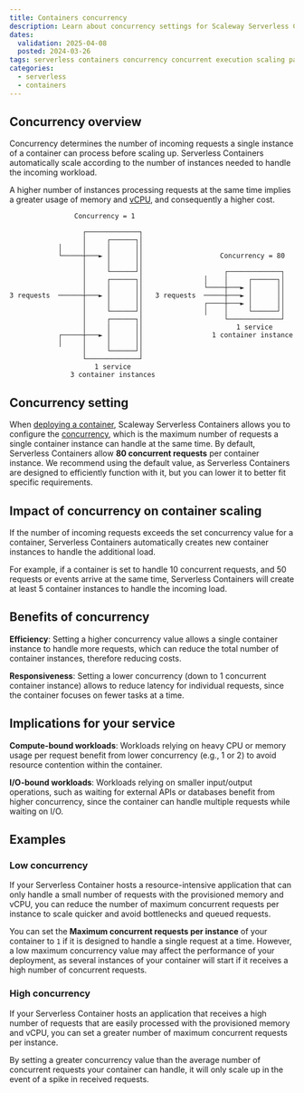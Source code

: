 ```yaml
---
title: Containers concurrency
description: Learn about concurrency settings for Scaleway Serverless Containers.
dates:
  validation: 2025-04-08
  posted: 2024-03-26
tags: serverless containers concurrency concurrent execution scaling parallelism parallel instances
categories:
  - serverless
  - containers
---
```


## Concurrency overview

Concurrency determines the number of incoming requests a single instance of a container can process before scaling up. Serverless Containers automatically scale according to the number of instances needed to handle the incoming workload. 

A higher number of instances processing requests at the same time implies a greater usage of memory and [vCPU](/serverless-containers/concepts/#vcpu), and consequently a higher cost.

```
                Concurrency = 1                                       
                                                                      
                  ┌─────────────┐                                     
                  │     ┌──────┐│                                     
            │     │     │      ││                                     
            └─────┼───► │      ││                   Concurrency = 80  
                  │     │      ││                                     
                  │     └──────┘│                    ┌─────────────┐  
                  │     ┌──────┐│               │    │     ┌──────┐│  
                  │     │      ││               └────┼───► │      ││  
3 requests  ──────┼───► │      ││   3 requests  ─────┼───► │      ││  
                  │     │      ││               ┌────┼───► │      ││  
                  │     └──────┘│               │    │     └──────┘│  
                  │     ┌──────┐│                    └─────────────┘  
                  │     │      ││                       1 service     
            ┌─────┼───► │      ││                 1 container instance
            │     │     │      ││                                     
                  │     └──────┘│                                     
                  └─────────────┘                                     
                     1 service                                        
               3 container instances                                  
```

## Concurrency setting

When [deploying a container](/serverless-containers/how-to/deploy-container/), Scaleway Serverless Containers allows you to configure the [concurrency](/serverless-containers/concepts/#concurrency), which is the maximum number of requests a single container instance can handle at the same time. By default, Serverless Containers allow **80 concurrent requests** per container instance. We recommend using the default value, as Serverless Containers are designed to efficiently function with it, but you can lower it to better fit specific requirements.

## Impact of concurrency on container scaling

If the number of incoming requests exceeds the set concurrency value for a container, Serverless Containers automatically creates new container instances to handle the additional load.

For example, if a container is set to handle 10 concurrent requests, and 50 requests or events arrive at the same time, Serverless Containers will create at least 5 container instances to handle the incoming load.

## Benefits of concurrency

**Efficiency**: Setting a higher concurrency value allows a single container instance to handle more requests, which can reduce the total number of container instances, therefore reducing costs.

**Responsiveness**: Setting a lower concurrency (down to 1 concurrent container instance) allows to reduce latency for individual requests, since the container focuses on fewer tasks at a time.

## Implications for your service

**Compute-bound workloads**: Workloads relying on heavy CPU or memory usage per request benefit from lower concurrency (e.g., 1 or 2) to avoid resource contention within the container.

**I/O-bound workloads**: Workloads relying on smaller input/output operations, such as waiting for external APIs or databases benefit from higher concurrency, since the container can handle multiple requests while waiting on I/O.

## Examples

### Low concurrency

If your Serverless Container hosts a resource-intensive application that can only handle a small number of requests with the provisioned memory and vCPU, you can reduce the number of maximum concurrent requests per instance to scale quicker and avoid bottlenecks and queued requests.

You can set the **Maximum concurrent requests per instance** of your container to `1` if it is designed to handle a single request at a time. However, a low maximum concurrency value may affect the performance of your deployment, as several instances of your container will start if it receives a high number of concurrent requests.

### High concurrency

If your Serverless Container hosts an application that receives a high number of requests that are easily processed with the provisioned memory and vCPU, you can set a greater number of maximum concurrent requests per instance.

By setting a greater concurrency value than the average number of concurrent requests your container can handle, it will only scale up in the event of a spike in received requests.